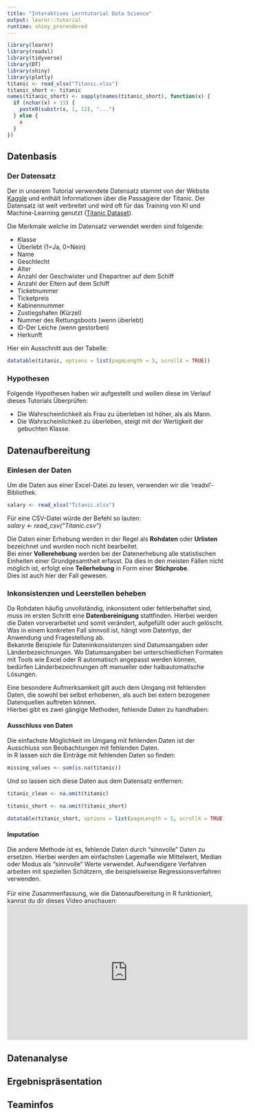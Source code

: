 ```yaml
---
title: "Interaktives Lerntutorial Data Science"
output: learnr::tutorial
runtime: shiny_prerendered
---
```


```r
library(learnr)
library(readxl)
library(tidyverse)
library(DT)
library(shiny)
library(plotly)
titanic <- read_xlsx("Titanic.xlsx")
titanic_short <- titanic
names(titanic_short) <- sapply(names(titanic_short), function(x) {
  if (nchar(x) > 15) {
    paste0(substr(x, 1, 12), "...")
  } else {
    x
  }
})
```

## Datenbasis

### Der Datensatz

Der in unserem Tutorial verwendete Datensatz stammt von der Website [Kaggle](https://www.kaggle.com/) und enthält Informationen über die Passagiere der Titanic.
Der Datensatz ist weit verbreitet und wird oft für das Training von KI und Machine-Learning genutzt ([Titanic Dataset](https://www.kaggle.com/datasets/sakshisatre/titanic-dataset/data)).

Die Merkmale welche im Datensatz verwendet werden sind folgende:

* Klasse
* Überlebt (1=Ja, 0=Nein)
* Name
* Geschlecht
* Alter
* Anzahl der Geschwister und Ehepartner auf dem Schiff
* Anzahl der Eltern auf dem Schiff
* Ticketnummer
* Ticketpreis
* Kabinennummer
* Zustiegshafen (Kürzel)
* Nummer des Rettungsboots (wenn überlebt)
* ID-Der Leiche (wenn gestorben)
* Herkunft

Hier ein Ausschnitt aus der Tabelle:

```r
datatable(titanic, options = list(pageLength = 5, scrollX = TRUE))
```

### Hypothesen

Folgende Hypothesen haben wir aufgestellt und wollen diese im Verlauf dieses Tutorials Überprüfen:

* Die Wahrscheinlichkeit als Frau zu überleben ist höher, als als Mann.
* Die Wahrscheinlichkeit zu überleben, steigt mit der Wertigkeit der gebuchten Klasse.


## Datenaufbereitung


### Einlesen der Daten

Um die Daten aus einer Excel-Datei zu lesen, verwenden wir die 'readxl'-Bibliothek.
```r
salary <- read_xlsx("Titanic.xlsx")
```
Für eine CSV-Datei würde der Befehl so lauten:<br>
*salary <- read_csv("Titanic.csv")*

Die Daten einer Erhebung werden in der Regel als **Rohdaten** oder **Urlisten** bezeichnet und wurden noch nicht bearbeitet.<br>
Bei einer **Vollerehebung** werden bei der Datenerhebung alle statistischen Einheiten einer Grundgesamtheit erfasst. 
Da dies in den meisten Fällen nicht möglich ist, erfolgt eine **Teilerhebung** in Form einer **Stichprobe**.<br>
Dies ist auch hier der Fall gewesen.


### Inkonsistenzen und Leerstellen beheben

Da Rohdaten häufig unvollständig, inkonsistent oder fehlerbehaftet sind, muss im ersten Schritt eine **Datenbereinigung** stattfinden. 
Hierbei werden die Daten vorverarbeitet und somit verändert, aufgefüllt oder auch gelöscht. <br>
Was in einem konkreten Fall sinnvoll ist, hängt vom Datentyp, der Anwendung und Fragestellung ab.<br>
Bekannte Beispiele für Dateninkonsistenzen sind Datumsangaben oder Länderbezeichnungen. Wo Datumsangaben bei unterschiedlichen Formaten mit Tools wie Excel oder R automatisch angepasst werden können, bedürfen Länderbezeichnungen oft manueller oder halbautomatische Lösungen.

Eine besondere Aufmerksamkeit gilt auch dem Umgang mit fehlenden Daten, die sowohl bei selbst erhobenen, als auch bei extern bezogenen Datenquellen auftreten können.<br>
Hierbei gibt es zwei gängige Methoden, fehlende Daten zu handhaben:

#### Ausschluss von Daten

Die einfachste Möglichkeit im Umgang mit fehlenden Daten ist der Ausschluss von Beobachtungen mit fehlenden Daten.<br>
In R lassen sich die Einträge mit fehlenden Daten so finden:
```r
missing_values <- sum(is.na(titanic))
```

Und so lassen sich diese Daten aus dem Datensatz entfernen:
```r
titanic_clean <- na.omit(titanic)
```
```r
titanic_short <- na.omit(titanic_short)
```
```r
datatable(titanic_short, options = list(pageLength = 5, scrollX = TRUE))
```

#### Imputation

Die andere Methode ist es, fehlende Daten durch "sinnvolle" Daten zu ersetzen. Hierbei werden am einfachsten Lagemaße wie Mittelwert, Median oder Modus als "sinnvolle" Werte verwendet. Aufwendigere Verfahren arbeiten mit speziellen Schätzern, die beispielsweise Regressionsverfahren verwenden.
<br>
<br>
Für eine Zusammenfassung, wie die Datenaufbereitung in R funktioniert, kannst du dir dieses Video anschauen:<br>
<iframe width="560" height="315" src="https://www.youtube.com/embed/FcxiSwZcPvw?si=JeCbEg15XfJXCG5z" title="YouTube video player" frameborder="0" allow="accelerometer; autoplay; clipboard-write; encrypted-media; gyroscope; picture-in-picture; web-share" referrerpolicy="strict-origin-when-cross-origin" allowfullscreen></iframe>

## Datenanalyse

## Ergebnispräsentation

## Teaminfos

